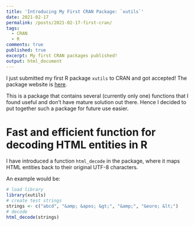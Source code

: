 ```yaml
---
title: 'Introducing My First CRAN Package: `xutils`'
date: 2021-02-17
permalink: /posts/2021-02-17-first-cran/
tags:
  - CRAN
  - R
comments: true
published: true
excerpt: My first CRAN packages published!
output: html_document
---
```


I just submitted my first R package `xutils` to CRAN and got accepted!
The package website is [here](https://fangzhou-xie.github.io/xutils/).

This is a package that contains several (currently only one) functions
that I found useful and don't have mature solution out there.
Hence I decided to put together such a package for future use easier.


# Fast and efficient function for decoding HTML entities in R

I have introduced a function `html_decode` in the package, 
where it maps HTML entities back to their original UTF-8 characters.

An example would be:

```r
# load library
library(xutils)
# create test strings
strings <- c("abcd", "&amp; &apos; &gt;", "&amp;", "&euro; &lt;")
# decode
html_decode(strings)
```
